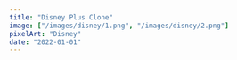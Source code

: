```yaml
---
title: "Disney Plus Clone"
image: ["/images/disney/1.png", "/images/disney/2.png"]
pixelArt: "Disney"
date: "2022-01-01"
---
```


<Header title="Disney Plus Clone" img="/images/disney/3.PNG" alt="Disney Picture" />
<Overview
  description="common:overview-disney-description"
  features="common:overview-disney-features"
  website="https://disney-plus-app.agustin-ribotta.xyz/"
  repo="https://github.com/AguzzDev/nextjs-disney-plus-clone"
/>
<List tec={["NextJS", "GraphCMS"]} lib={["Framer Motion", "React Modal", "TailwindCSS", "Swiper"]} year="2021" client="common:own-project" />
<Galery
  imgs={[
    { path: "/images/disney/4.PNG", mobile: "false" },
    { path: "/images/disney/3.PNG", mobile: "false" },
    { path: "/images/disney/1.PNG", mobile: "false" },
    { path: "/images/disney/2.PNG", mobile: "false" },
    { path: "/images/disney/5.PNG", mobile: "false" },
    { path: "/images/disney/6.PNG", mobile: "true" },
  ]}
  alt="Disney Clone"
/>
